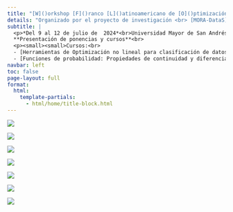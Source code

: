 ```yaml
---
title: "[W]()orkshop [F]()ranco [L]()atinoamericano de [O]()ptimización, [A]()leatoriedad y [M]()atrices"
details: "Organizado por el proyecto de investigación <br> [MORA-DataS](https://sites.google.com/view/mora-datas/inicio) </a>"
subtitle: |
  <p>*Del 9 al 12 de julio de  2024*<br>Universidad Mayor de San Andrés, La Paz - Bolivia
  **Presentación de ponencias y cursos**<br>
  <p><small><small>Cursos:<br>
  - [Herramientas de Optimización no lineal para clasificación de datos]()<br><small>**Julio López, Universidad Diego Portales**</small><br>
  - [Funciones de probabilidad: Propiedades de continuidad y diferenciabilidad bajo distribuciones elípticas]()<br><small>**Pedro Pérez, Universidad de Chile**</small></small></small></p></p>
navbar: left
toc: false
page-layout: full
format:
  html:
    template-partials:
      - html/home/title-block.html
---
```


::: {layout-ncol=7}

![](https://www.conacyt.gov.py/sites/default/files/upload_editores/u489/math%20logo.jpg)

![](/files/img/mora-logo.jpeg )

![](https://upload.wikimedia.org/wikipedia/commons/thumb/0/02/Ministère_de_l%27Europe_et_des_Affaires_Étrangères.svg/540px-Ministère_de_l%27Europe_et_des_Affaires_Étrangères.svg.png)

![](https://www.cmm.uchile.cl/wp-content/themes/Chameleon-CMM/images/logo_cmm01.png)

![](https://upload.wikimedia.org/wikipedia/commons/thumb/d/d2/Umsa-logo.svg/1200px-Umsa-logo.svg.png)


![](https://anid.cl/wp-content/uploads/2022/04/anid_rojo_azul.png)

![](https://cindocchorrillos.wordpress.com/wp-content/uploads/2014/09/logo-concytec.png?w=640)

:::


::: rotate-img 
<style>
  body {
  background-image: url("/files/img/fondo.png");
  background-size: cover;
  background-repeat: no-repeat;
}
  
</style>
:::
